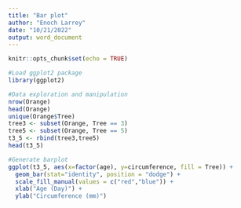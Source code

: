 ---
title: "Bar plot"
author: "Enoch Larrey"
date: "10/21/2022"
output: word_document
---

```{r setup, include=FALSE}
knitr::opts_chunk$set(echo = TRUE)
```

```{r}
#Load ggplot2 package
library(ggplot2)
```

```{r}
#Data exploration and manipulation
nrow(Orange)
head(Orange)
unique(Orange$Tree)
tree3 <- subset(Orange, Tree == 3)
tree5 <- subset(Orange, Tree == 5)
t3_5 <- rbind(tree3,tree5)
head(t3_5)
```

```{r}
#Generate barplot
ggplot(t3_5, aes(x=factor(age), y=circumference, fill = Tree)) + 
  geom_bar(stat="identity", position = "dodge") +
  scale_fill_manual(values = c("red","blue")) +
  xlab("Age (Day)") +
  ylab("Circumference (mm)")
```


